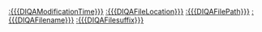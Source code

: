 [[DIQAModificationTime::{{{DIQAModificationTime}}}|]]
[[DIQAFileLocation::{{{DIQAFileLocation}}}|]]
[[DIQAFilePath::{{{DIQAFilePath}}}|]]
[[DIQAFilename::{{{DIQAFilename}}}|]]
[[DIQAFilesuffix::{{{DIQAFilesuffix}}}|]]
